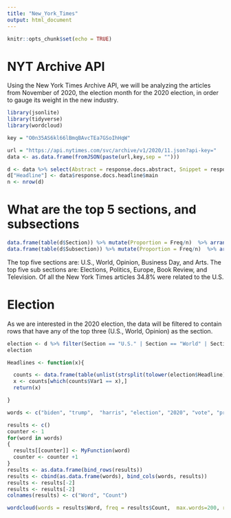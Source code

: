 ---
title: "New_York_Times"
output: html_document
---

```{r setup, include=FALSE}
knitr::opts_chunk$set(echo = TRUE)
```

# NYT Archive API

Using the New York Times Archive API, we will be analyzing the articles from November of 2020, the election month for the 2020 election, in order to gauge its weight in the new industry.

```{r, message=FALSE}
library(jsonlite)
library(tidyverse)
library(wordcloud)
```

```{r, include=FALSE}
key = "O0n35AS6kl66lBmqBAvcTEa7GSoIhHqW"
```

```{r}
url = "https://api.nytimes.com/svc/archive/v1/2020/11.json?api-key="
data <- as.data.frame(fromJSON(paste(url,key,sep = "")))
```


```{r, }
d <- data %>% select(Abstract = response.docs.abstract, Snippet = response.docs.snippet, Lead_Paragraph = response.docs.lead_paragraph, response.docs.type_of_material, Section = response.docs.section_name, Subsection = response.docs.subsection_name, Doc_Type = response.docs.document_type)
d["Headline"] <- data$response.docs.headline$main
n <- nrow(d)
```

# What are the top 5 sections, and subsections
```{r}
data.frame(table(d$Section)) %>% mutate(Proportion = Freq/n)  %>% arrange(desc(Proportion)) %>% head(5)
data.frame(table(d$Subsection)) %>% mutate(Proportion = Freq/n)  %>% arrange(desc(Proportion)) %>% head(5)
```
The top five sections are: U.S., World, Opinion, Business Day, and Arts.
The top five sub sections are: Elections, Politics, Europe, Book Review, and Television.
Of all the New York Times articles 34.8% were related to the U.S.

# Election

As we are interested in the 2020 election, the data will be filtered to contain rows that have any of the top three (U.S., World, Opinion) as the section.

```{r}
election <- d %>% filter(Section == "U.S." | Section == "World" | Section == "Opinion")
election
```

```{r}

Headlines <- function(x){

  counts <- data.frame(table(unlist(strsplit(tolower(election$Headline), " ")))) %>% arrange(desc(Freq))
  x <- counts[which(counts$Var1 == x),]
  return(x)

}
```



```{r}

words <- c("biden", "trump",  "harris", "election", "2020", "vote", "president", "vice", "coronavirus", "covid-19", "american", "democrat", "republican", "swing", "state", "votes", "results", "fraud", "battleground", "progressive", "ballot" )

results <- c()
counter <- 1
for(word in words)
{
  results[[counter]] <- MyFunction(word)
  counter <- counter +1
}
results <- as.data.frame(bind_rows(results))
results <- cbind(as.data.frame(words), bind_cols(words, results))
results <- results[-2]
results <- results[-2]
colnames(results) <- c("Word", "Count")
```
```{r}
wordcloud(words = results$Word, freq = results$Count,  max.words=200, random.order=FALSE, rot.per=0.35,            colors=brewer.pal(8, "Dark2"))
```



